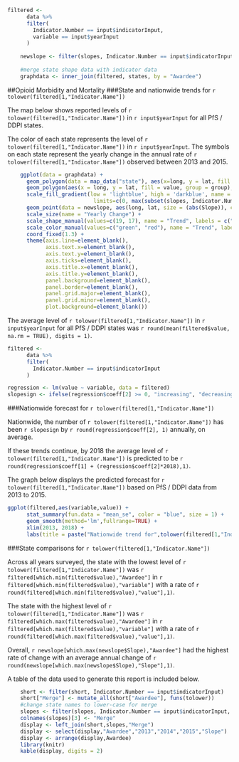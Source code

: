 ```r
filtered <-
      data %>%
      filter(
        Indicator.Number == input$indicatorInput,
        variable == input$yearInput
      )
    
    newslope <- filter(slopes, Indicator.Number == input$indicatorInput)
    
    #merge state shape data with indicator data
    graphdata <- inner_join(filtered, states, by = "Awardee")
```
##Opioid Morbidity and Mortality
###State and nationwide trends for `r tolower(filtered[1,"Indicator.Name"])`

The map below shows reported levels of `r tolower(filtered[1,"Indicator.Name"])` in `r input$yearInput` for all PfS / DDPI states.

The color of each state represents the level of `r tolower(filtered[1,"Indicator.Name"])` in `r input$yearInput`.
The symbols on each state represent the yearly change in the annual rate of `r tolower(filtered[1,"Indicator.Name"])` observed between 2013 and 2015.

```r

    ggplot(data = graphdata) + 
      geom_polygon(data = map_data("state"), aes(x=long, y = lat, fill = value, group = group), fill = "grey", color = "white") +
      geom_polygon(aes(x = long, y = lat, fill = value, group = group), color = "grey40") + 
      scale_fill_gradient(low = 'lightblue', high = 'darkblue', name = paste(input$yearInput[1],"Value"), 
                           limits=c(0, max(subset(slopes, Indicator.Number == input$indicatorInput)$value))) +
      geom_point(data = newslope, aes(long, lat, size = (abs(Slope)), color = sign, shape = sign), fill = "white") +
      scale_size(name = "Yearly Change") +
      scale_shape_manual(values=c(19, 17), name = "Trend", labels = c("Getting Better","Getting Worse")) +
      scale_color_manual(values=c("green", "red"), name = "Trend", labels = c("Getting Better","Getting Worse")) +
      coord_fixed(1.3) +
      theme(axis.line=element_blank(),
            axis.text.x=element_blank(),
            axis.text.y=element_blank(),
            axis.ticks=element_blank(),
            axis.title.x=element_blank(),
            axis.title.y=element_blank(),
            panel.background=element_blank(),
            panel.border=element_blank(),
            panel.grid.major=element_blank(),
            panel.grid.minor=element_blank(),
            plot.background=element_blank())
```

The average level of `r tolower(filtered[1,"Indicator.Name"])` in `r input$yearInput` for all PfS / DDPI states was `r round(mean(filtered$value, na.rm = TRUE), digits = 1)`.

```r
filtered <-
      data %>%
      filter(
        Indicator.Number == input$indicatorInput
      )

regression <- lm(value ~ variable, data = filtered)
slopesign <- ifelse(regression$coeff[2] >= 0, "increasing", "decreasing")
```
###Nationwide forecast for `r tolower(filtered[1,"Indicator.Name"])`

Nationwide, the number of `r tolower(filtered[1,"Indicator.Name"])` has been `r slopesign` by `r round(regression$coeff[2], 1)` annually, on average.

If these trends continue, by 2018 the average level of `r tolower(filtered[1,"Indicator.Name"])` is predicted to be `r round(regression$coeff[1] + (regression$coeff[2]*2018),1)`.

The graph below displays the predicted forecast for `r tolower(filtered[1,"Indicator.Name"])` based on PfS / DDPI data from 2013 to 2015.

```r

ggplot(filtered,aes(variable,value)) +
      stat_summary(fun.data = "mean_se", color = "blue", size = 1) + 
      geom_smooth(method='lm',fullrange=TRUE) + 
      xlim(2013, 2018) +
      labs(title = paste("Nationwide trend for",tolower(filtered[1,"Indicator.Name"])), x = "Year", y = paste("National Average"))

```

###State comparisons for `r tolower(filtered[1,"Indicator.Name"])`

Across all years surveyed, the state with the lowest level of `r tolower(filtered[1,"Indicator.Name"])` was `r filtered[which.min(filtered$value),"Awardee"]` in `r filtered[which.min(filtered$value),"variable"]` with a rate of `r round(filtered[which.min(filtered$value),"value"],1)`.

The state with the highest level of `r tolower(filtered[1,"Indicator.Name"])` was `r filtered[which.max(filtered$value),"Awardee"]` in `r filtered[which.max(filtered$value),"variable"]` with a rate of `r round(filtered[which.max(filtered$value),"value"],1)`.

Overall, `r newslope[which.max(newslope$Slope),"Awardee"]` had the highest rate of change with an average annual change of `r round(newslope[which.max(newslope$Slope),"Slope"],1)`.

A table of the data used to generate this report is included below.

``` r
    short <- filter(short, Indicator.Number == input$indicatorInput)
    short["Merge"] <- mutate_all(short["Awardee"], funs(tolower))
    #change state names to lower-case for merge
    slopes <- filter(slopes, Indicator.Number == input$indicatorInput, variable == 0)
    colnames(slopes)[3] <- "Merge"
    display <- left_join(short,slopes,"Merge")
    display <- select(display,"Awardee","2013","2014","2015","Slope")
    display <- arrange(display,Awardee)
    library(knitr)
    kable(display, digits = 2)
```